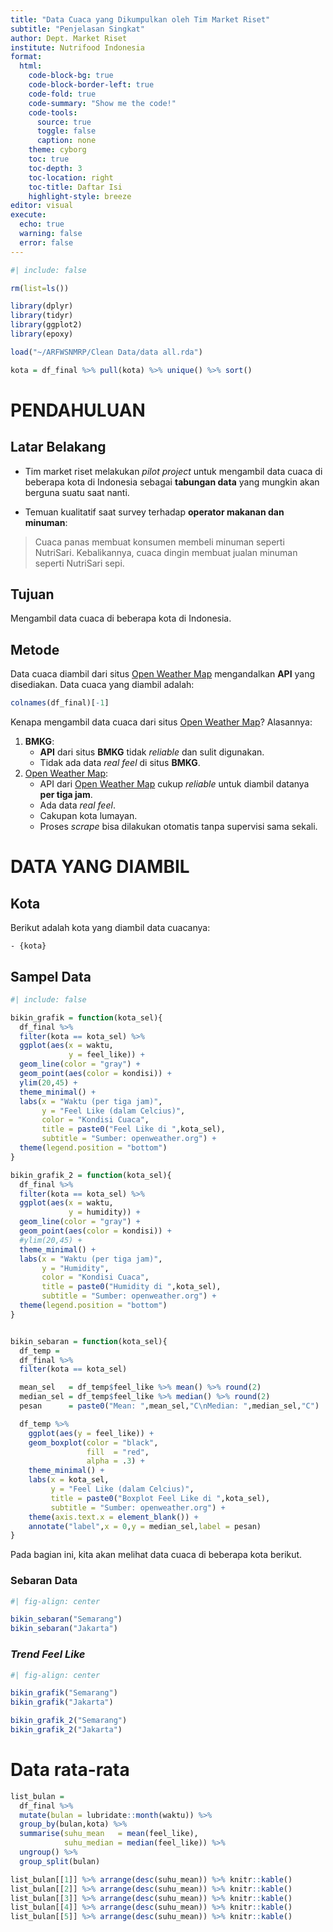 ```yaml
---
title: "Data Cuaca yang Dikumpulkan oleh Tim Market Riset"
subtitle: "Penjelasan Singkat"
author: Dept. Market Riset
institute: Nutrifood Indonesia
format: 
  html:
    code-block-bg: true
    code-block-border-left: true
    code-fold: true
    code-summary: "Show me the code!"
    code-tools:
      source: true
      toggle: false
      caption: none
    theme: cyborg
    toc: true
    toc-depth: 3
    toc-location: right
    toc-title: Daftar Isi
    highlight-style: breeze
editor: visual
execute: 
  echo: true
  warning: false
  error: false
---
```


```r
#| include: false

rm(list=ls())

library(dplyr)
library(tidyr)
library(ggplot2)
library(epoxy)

load("~/ARFWSNMRP/Clean Data/data all.rda")

kota = df_final %>% pull(kota) %>% unique() %>% sort()
```

# PENDAHULUAN

## Latar Belakang

-   Tim market riset melakukan *pilot project* untuk mengambil data cuaca di beberapa kota di Indonesia sebagai **tabungan data** yang mungkin akan berguna suatu saat nanti.

-   Temuan kualitatif saat survey terhadap **operator makanan dan minuman**:

> Cuaca panas membuat konsumen membeli minuman seperti NutriSari. Kebalikannya, cuaca dingin membuat jualan minuman seperti NutriSari sepi.

## Tujuan

Mengambil data cuaca di beberapa kota di Indonesia.

## Metode

Data cuaca diambil dari situs [Open Weather Map](openweathermap.org) mengandalkan **API** yang disediakan. Data cuaca yang diambil adalah:

```r
colnames(df_final)[-1]
```

Kenapa mengambil data cuaca dari situs [Open Weather Map](openweathermap.org)? Alasannya:

1.  **BMKG**:
    -   **API** dari situs **BMKG** tidak *reliable* dan sulit digunakan.
    -   Tidak ada data *real feel* di situs **BMKG**.
2.  [Open Weather Map](openweathermap.org):
    -   API dari [Open Weather Map](openweathermap.org) cukup *reliable* untuk diambil datanya **per tiga jam**.
    -   Ada data *real feel*.
    -   Cakupan kota lumayan.
    -   Proses *scrape* bisa dilakukan otomatis tanpa supervisi sama sekali.

# DATA YANG DIAMBIL

## Kota

Berikut adalah kota yang diambil data cuacanya:

```epoxy
- {kota}
```

## Sampel Data

```r
#| include: false

bikin_grafik = function(kota_sel){
  df_final %>% 
  filter(kota == kota_sel) %>% 
  ggplot(aes(x = waktu,
             y = feel_like)) +
  geom_line(color = "gray") +
  geom_point(aes(color = kondisi)) +
  ylim(20,45) +
  theme_minimal() +
  labs(x = "Waktu (per tiga jam)",
       y = "Feel Like (dalam Celcius)",
       color = "Kondisi Cuaca",
       title = paste0("Feel Like di ",kota_sel),
       subtitle = "Sumber: openweather.org") +
  theme(legend.position = "bottom")
}

bikin_grafik_2 = function(kota_sel){
  df_final %>% 
  filter(kota == kota_sel) %>% 
  ggplot(aes(x = waktu,
             y = humidity)) +
  geom_line(color = "gray") +
  geom_point(aes(color = kondisi)) +
  #ylim(20,45) +
  theme_minimal() +
  labs(x = "Waktu (per tiga jam)",
       y = "Humidity",
       color = "Kondisi Cuaca",
       title = paste0("Humidity di ",kota_sel),
       subtitle = "Sumber: openweather.org") +
  theme(legend.position = "bottom")
}


bikin_sebaran = function(kota_sel){
  df_temp = 
  df_final %>% 
  filter(kota == kota_sel) 

  mean_sel   = df_temp$feel_like %>% mean() %>% round(2)
  median_sel = df_temp$feel_like %>% median() %>% round(2)
  pesan      = paste0("Mean: ",mean_sel,"C\nMedian: ",median_sel,"C")

  df_temp %>% 
    ggplot(aes(y = feel_like)) +
    geom_boxplot(color = "black",
                 fill  = "red",
                 alpha = .3) +
    theme_minimal() +
    labs(x = kota_sel,
         y = "Feel Like (dalam Celcius)",
         title = paste0("Boxplot Feel Like di ",kota_sel),
         subtitle = "Sumber: openweather.org") +
    theme(axis.text.x = element_blank()) +
    annotate("label",x = 0,y = median_sel,label = pesan)
}

```

Pada bagian ini, kita akan melihat data cuaca di beberapa kota berikut.

### Sebaran Data

```r
#| fig-align: center

bikin_sebaran("Semarang")
bikin_sebaran("Jakarta")
```

### *Trend Feel Like*

```r
#| fig-align: center

bikin_grafik("Semarang")
bikin_grafik("Jakarta")

bikin_grafik_2("Semarang")
bikin_grafik_2("Jakarta")
```

# Data rata-rata

```r
list_bulan = 
  df_final %>% 
  mutate(bulan = lubridate::month(waktu)) %>% 
  group_by(bulan,kota) %>% 
  summarise(suhu_mean   = mean(feel_like),
            suhu_median = median(feel_like)) %>% 
  ungroup() %>% 
  group_split(bulan)

list_bulan[[1]] %>% arrange(desc(suhu_mean)) %>% knitr::kable()
list_bulan[[2]] %>% arrange(desc(suhu_mean)) %>% knitr::kable()
list_bulan[[3]] %>% arrange(desc(suhu_mean)) %>% knitr::kable()
list_bulan[[4]] %>% arrange(desc(suhu_mean)) %>% knitr::kable()
list_bulan[[5]] %>% arrange(desc(suhu_mean)) %>% knitr::kable()
```